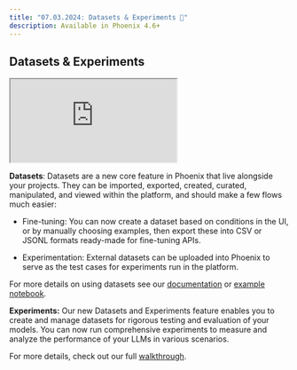 ```yaml
---
title: "07.03.2024: Datasets & Experiments 🧪"
description: Available in Phoenix 4.6+
---
```


<Update label="July 3, 2024">

## Datasets & Experiments

<Frame>
    <iframe src="https://cdn.iframe.ly/V7B9uLu" width={1000} height={400} allowFullScreen></iframe>
</Frame>

**Datasets**: Datasets are a new core feature in Phoenix that live alongside your projects. They can be imported, exported, created, curated, manipulated, and viewed within the platform, and should make a few flows much easier:

* Fine-tuning: You can now create a dataset based on conditions in the UI, or by manually choosing examples, then export these into CSV or JSONL formats ready-made for fine-tuning APIs.

* Experimentation: External datasets can be uploaded into Phoenix to serve as the test cases for experiments run in the platform.

For more details on using datasets see our [documentation](https://arize.com/docs/phoenix/datasets-and-experiments/overview-datasets?utm_campaign=Phoenix%20Newsletter\&utm_source=hs_email\&utm_medium=email&_hsenc=p2ANqtz-9Tx_lYbuasbD3Mzdwl0VNPcvy_YcbPudxu1qwBZ3T7Mh---A4PO-OJfhas-RR4Ys_IEb0F) or [example notebook](https://colab.research.google.com/drive/1e4vZR5VPelXXYGtWfvM3CErPhItHAIp2?usp=sharing\&utm_campaign=Phoenix%20Newsletter\&utm_source=hs_email\&utm_medium=email&_hsenc=p2ANqtz-9Tx_lYbuasbD3Mzdwl0VNPcvy_YcbPudxu1qwBZ3T7Mh---A4PO-OJfhas-RR4Ys_IEb0F).

**Experiments:** Our new Datasets and Experiments feature enables you to create and manage datasets for rigorous testing and evaluation of your models. You can now run comprehensive experiments to measure and analyze the performance of your LLMs in various scenarios.

For more details, check out our full [walkthrough](https://www.youtube.com/watch?v=rzxN-YV_DbE\&t=25s).
</Update>



